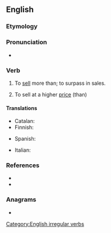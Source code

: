 ==English==

===Etymology===
{{prefix|en|out|sell}}

===Pronunciation===
* {{IPA|en|/ɑʊtˈsɛl/}}

===Verb===
{{en-verb|outsells|outselling|outsold}}

# {{lb|en|transitive}} To [[sell]] more than; to surpass in sales.
# {{lb|en|transitive}} To sell at a higher [[price]] (than)

====Translations====
{{trans-top|to sell more than}}
* Catalan: {{t|ca|vendre més que}}
* Finnish: {{t|fi|[[myydä]] [[enemmän]]}}
{{trans-mid}}
* Spanish: {{t|es|vender más que}}
{{trans-bottom}}

{{trans-top|to sell at a higher price}}
{{trans-mid}}
* Italian: {{t|it|vendere a prezzo superiore}}
{{trans-bottom}}

===References===
* {{R:Century 1911}}
* {{R:Webster 1913}}

===Anagrams===
* {{anagrams|en|a=ellostu|sell out|sell-out|sellout}}

[[Category:English irregular verbs]]